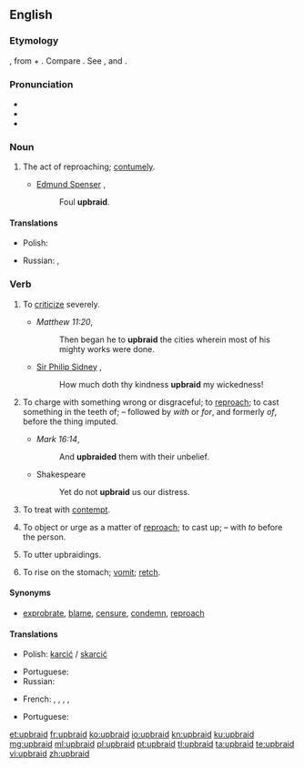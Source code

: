{{was wotd|2007|March|7}}
==English==

===Etymology===
{{etyl|ang|en}} {{term|upbreiden|lang=ang}}, from {{term|upp||up|lang=ang}} + {{term|bregdan||to draw, twist, weave; the kindred|lang=ang}}. Compare {{etyl|is|en}} {{term|bregða||to draw, brandish, braid, deviate from, change, break off, upbraid|lang=is}}. See {{term|up}}, and {{term|braid}} {{qualifier|transitive}}.

===Pronunciation===
* {{IPA|/ˌʌpˈbɹeɪd/}}
* {{audio|en-us-upbraid.ogg|Audio (US)|lang=en}}
* {{rhymes|eɪd}}

===Noun===
{{en-noun|-}}

# {{context|obsolete|lang=en}} The act of reproaching; [[contumely]].
#* [[w:Edmund Spenser|Edmund Spenser]] {{rfdate}},
#*: Foul '''upbraid'''.

====Translations====
{{trans-top|The act of reproaching}}
* Polish: {{t|pl|skarcenie|n}}
{{trans-mid}}
* Russian: {{t+|ru|укоризна|f|tr=ukorízna|sc=Cyrl}}, {{t+|ru|укор|m|tr=ukór|sc=Cyrl}}
{{trans-bottom}}

===Verb===
{{en-verb}}

# {{context|transitive|lang=en}} To [[criticize]] severely.
#* ''Matthew 11:20'',
#*: Then began he to '''upbraid''' the cities wherein most of his mighty works were done.
#* [[w:Philip Sidney|Sir Philip Sidney]] {{rfdate}},
#*: How much doth thy kindness '''upbraid''' my wickedness!
# {{context|transitive|archaic|lang=en}} To charge with something wrong or disgraceful; to [[reproach]]; to cast something in the teeth of; – followed by ''with'' or ''for'', and formerly ''of'', before the thing imputed.
#* ''Mark 16:14'',
#*: And '''upbraided''' them with their unbelief.
#* Shakespeare
#*: Yet do not '''upbraid''' us our distress.
# {{context|obsolete|lang=en}} To treat with [[contempt]].
#: {{rfquotek|Spenser}}
# {{context|obsolete|lang=en}} To object or urge as a matter of [[reproach]]; to cast up; – with ''to'' before the person.
#: {{rfquotek|Francis Bacon}}
# {{context|archaic|intransitive|lang=en}} To utter upbraidings.
# {{context|UK|_|dialectal|Northern England|lang=en}} To rise on the stomach; [[vomit]]; [[retch]].

====Synonyms====
* [[exprobrate]], [[blame]], [[censure]], [[condemn]], [[reproach]]

====Translations====
{{trans-top|to charge with something wrong or disgraceful}}
* Polish: [[karcić]] / [[skarcić]]
{{trans-mid}}
* Portuguese: {{t+|pt|reprovar}}
* Russian: {{t+|ru|укорять|n|tr=ukor'át'|sc=Cyrl}}
{{trans-bottom}}

{{trans-top|to reprove}}
* French: {{t+|fr|gronder}}, {{t+|fr|reprendre}}, {{t+|fr|reprocher}}, {{t+|fr|réprimander}}, {{t+|fr|sermonner}}
{{trans-mid}}
* Portuguese: {{t+|pt|reprovar}}
{{trans-bottom}}

[[et:upbraid]]
[[fr:upbraid]]
[[ko:upbraid]]
[[io:upbraid]]
[[kn:upbraid]]
[[ku:upbraid]]
[[mg:upbraid]]
[[ml:upbraid]]
[[pl:upbraid]]
[[pt:upbraid]]
[[tl:upbraid]]
[[ta:upbraid]]
[[te:upbraid]]
[[vi:upbraid]]
[[zh:upbraid]]